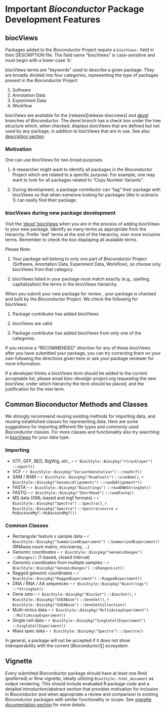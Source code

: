 # Important _Bioconductor_ Package Development Features {#important-bioconductor-package-development-features}

## biocViews {#biocviews}

Packages added to the _Bioconductor_ Project require a `biocViews:`
field in their DESCRIPTION file.  The field name "biocViews" is
case-sensitive and must begin with a lower-case 'b'.

biocViews terms are "keywords" used to describe a given package. They
are broadly divided into four categories, representing the type of
packages present in the _Bioconductor_ Project 

1. Software
2. Annotation Data
3. Experiment Data
4. Workflow

biocViews are available for the [release][release-biocviews] and [devel][biocViews] branches of
_Bioconductor_. The devel branch has a check box under the tree
structure which, when checked, displays biocViews that are defined but
not used by any package, in addition to biocViews that are in use. See also
[description section](#description-biocviews)

### Motivation {#biocviews-motivation}

One can use biocViews for two broad purposes.

1. A researcher might want to identify all packages in the
   _Bioconductor_ Project which are related to a specific purpose.
   For example, one may want to look for all packages related to "Copy
   Number Variants".

2. During development, a package contributor can "tag" their package
   with biocViews so that when someone looking for packages (like in
   scenario 1) can easily find their package.

### biocViews during new package development {#biocviews-pkg-devel}

Visit the ['devel' biocViews][biocViews] when you are in the process of
adding biocViews to your new package. Identify as many terms as
appropriate from the hierarchy. Prefer 'leaf' terms at the end of the
hierarchy, over more inclusive terms. Remember to check the box
displaying all available terms.

Please Note:

1. Your package will belong to only one part of _Bioconductor_ Project
   (Software, Annotation Data, Experiment Data, Workflow), so choose only
   biocViews from that category.

2. biocViews listed in your package must match exactly (e.g.,
   spelling, capitalization) the terms in the biocViews hierarchy.

When you submit your new package for review , your package is checked
and built by the _Bioconductor_ Project.  We check the following for
biocViews:

1. Package contributor has added biocViews.

2. biocViews are valid.

3. Package contributor has added biocViews from only one of the categories.

If you receive a "RECOMMENDED" direction for any of these biocViews
after you have submitted your package, you can try correcting them on
your own following the directions given here or ask your package
reviewer for more information.

If a developer thinks a biocViews term should be added to the current acceptable
list, please email bioc-devel@r-project.org requesting the new biocView, under
which hierarchy the term should be placed, and the justification for the new
term.


## Common Bioconductor Methods and Classes {#reusebioc}

We strongly recommend reusing existing methods for importing data, and
reusing established classes for representing data. Here are some
suggestions for importing different file types and commonly used
_Bioconductor_ classes. For more classes and functionality also try
searching in [biocViews][] for your data type.

### Importing {#commonimport}

+ GTF, GFF, BED, BigWig, etc., -- `r BiocStyle::Biocpkg("rtracklayer")` `::import()`
+ VCF -- `r BiocStyle::Biocpkg("VariantAnnotation")` `::readVcf()`
+ SAM / BAM -- `r BiocStyle::Biocpkg("Rsamtools")` `::scanBam()`,
  `r BiocStyle::Biocpkg("GenomicAlignments")` `::readGAlignment*()`
+ FASTA -- `r BiocStyle::Biocpkg("Biostrings")` `::readDNAStringSet()`
+ FASTQ -- `r BiocStyle::Biocpkg("ShortRead")` `::readFastq()`
+ MS data (XML-based and mgf formats) -- `r BiocStyle::Biocpkg("Spectra")` `::Spectra()`, 
  `r BiocStyle::Biocpkg("Spectra")` `::Spectra(source = MsBackendMgf::MsBackendMgf())`
 

### Common Classes {#commonclass}

+ Rectangular feature x sample data --
  `r BiocStyle::Biocpkg("SummarizedExperiment")` `::SummarizedExperiment()` (RNAseq count
  matrix, microarray, ...)
+ Genomic coordinates -- `r BiocStyle::Biocpkg("GenomicRanges")` `::GRanges()` (1-based,
  closed interval)
+ Genomic coordinates from multiple samples --
  `r BiocStyle::Biocpkg("GenomicRanges")` `::GRangesList()`
+ Ragged genomic coordinates -- `r BiocStyle::Biocpkg("RaggedExperiment")` `::RaggedExperiment()`
+ DNA / RNA / AA sequences -- `r BiocStyle::Biocpkg("Biostrings")` `::*StringSet()`
+ Gene sets -- `r BiocStyle::Biocpkg("BiocSet")` `::BiocSet()`,
  `r BiocStyle::Biocpkg("GSEABase")` `::GeneSet()`,
  `r BiocStyle::Biocpkg("GSEABase")` `::GeneSetCollection()`
+ Multi-omics data --
  `r BiocStyle::Biocpkg("MultiAssayExperiment")` `::MultiAssayExperiment()`
+ Single cell data --
  `r BiocStyle::Biocpkg("SingleCellExperiment")` `::SingleCellExperiment()`
+ Mass spec data -- `r BiocStyle::Biocpkg("Spectra")` `::Spectra()`


In general, a package will not be accepted if it does not show interoperability
with the current [_Bioconductor_][] ecosystem.

## Vignette {#bioc-vignette}

Every submitted Bioconductor package should have at least one Rmd (preferred) or
Rnw vignette, ideally utilizing `BiocStyle::html_document` as output
rendering. This should include evaluated R package code and a detailed
introduction/abstract section that provides motivation for inclusion in
Bioconductor and when appropriate a review and comparison to existing
Bioconductor packages with similar functionality or scope. See [vignette
documentation section](#vignettes) for more details.
